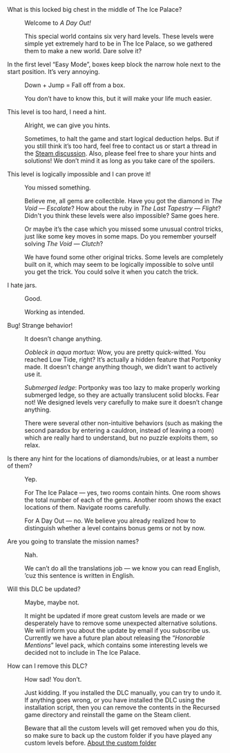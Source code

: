 <dl>

<dt>What is this locked big chest in the middle of The Ice Palace?</dt>

<dd>
<p className="short-answer">Welcome to <em>A Day Out!</em></p>

This special world contains six very hard levels.
These levels were simple yet extremely hard to be in The Ice Palace,
so we gathered them to make a new world. Dare solve it?
</dd>

<dt>In the first level “Easy Mode”, boxes keep block the narrow hole next to the start position. It’s very annoying.</dt>

<dd>
<p className="short-answer">Down + Jump = Fall off from a box.</p>

You don’t have to know this, but it will make your life much easier.
</dd>

<dt>This level is too hard, I need a hint.</dt>

<dd>
<p className="short-answer">Alright, we can give you hints.</p>

Sometimes, to halt the game and start logical deduction helps.
But if you still think it’s too hard, feel free to contact us
or start a thread in the [Steam discussion](https://steamcommunity.com/app/497780/discussions/1/).
Also, please feel free to share your hints and solutions!
We don’t mind it as long as you take care of the spoilers.
</dd>

<dt>This level is logically impossible and I can prove it!</dt>

<dd>
<p className="short-answer">You missed something.</p>

Believe me, all gems are collectible. Have you got the diamond in _The Void — Escalate_?
How about the ruby in _The Last Tapestry — Flight_?
Didn't you think these levels were also impossible? Same goes here.

Or maybe it’s the case which you missed some unusual control tricks,
just like some key moves in some maps. Do you remember yourself solving _The Void — Clutch_?

We have found some other original tricks. Some levels are completely built on it,
which may seem to be logically impossible to solve until you get the trick.
You could solve it when you catch the trick.
</dd>

<dt>I hate jars.</dt>

<dd>
<p className="short-answer">Good.</p>

Working as intended.
</dd>

<dt>Bug! Strange behavior!</dt>

<dd>
<p className="short-answer">It doesn’t change anything.</p>

_Oobleck in aqua mortua_: Wow, you are pretty quick-witted. You reached Low Tide, right?
It’s actually a hidden feature that Portponky made. It doesn’t change anything though,
we didn’t want to actively use it.

_Submerged ledge_: Portponky was too lazy to make properly working submerged ledge,
so they are actually translucent solid blocks. Fear not!
We designed levels very carefully to make sure it doesn’t change anything.

There were several other non-intuitive behaviors (such as making the second paradox
by entering a cauldron, instead of leaving a room) which are really hard to understand,
but no puzzle exploits them, so relax.
</dd>

<dt>Is there any hint for the locations of diamonds/rubies, or at least a number of them?</dt>

<dd>
<p className="short-answer">Yep.</p>

For The Ice Palace — yes, two rooms contain hints. One room shows the total number of
each of the gems. Another room shows the exact locations of them. Navigate rooms carefully.

For A Day Out — no. We believe you already realized how to distinguish
whether a level contains bonus gems or not by now.
</dd>

<dt>Are you going to translate the mission names?</dt>

<dd>
<p className="short-answer">Nah.</p>

We can’t do all the translations job — we know you can read English,
’cuz this sentence is written in English.
</dd>

<dt>Will this DLC be updated?</dt>

<dd>
<p className="short-answer">Maybe, maybe not.</p>

It might be updated if more great custom levels are made or we desperately have to remove
some unexpected alternative solutions. We will inform you about the update by email
if you subscribe us. Currently we have a future plan about releasing the “_Honorable Mentions_”
level pack, which contains some interesting levels we decided not to include in The Ice Palace.
</dd>

<dt>How can I remove this DLC?</dt>

<dd>
<p className="short-answer">How sad! You don’t.</p>

Just kidding. If you installed the DLC manually, you can try to undo it. If anything goes wrong,
or you have installed the DLC using the installation script, then you can remove the contents
in the Recursed game directory and reinstall the game on the Steam client.

Beware that all the custom levels will get removed when you do this, so make sure to back up
the custom folder if you have played any custom levels before.
[About the custom folder](https://steamcommunity.com/sharedfiles/filedetails/?id=800043882)
</dd>

</dl>
